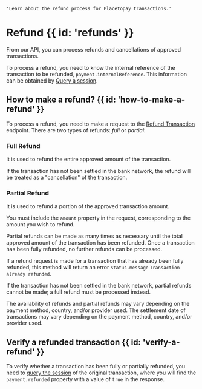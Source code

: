     'Learn about the refund process for Placetopay transactions.'

# Refund {{ id: 'refunds' }}

From our API, you can process refunds and cancellations of approved transactions.

To process a refund, you need to know the internal reference of the transaction to be refunded, `payment.internalReference`. This information can be obtained by [Query a session](/en/checkout/api/reference/session#query-a-session).

## How to make a refund? {{ id: 'how-to-make-a-refund' }}

To process a refund, you need to make a request to the [Refund Transaction](/en/checkout/api/reference/payment#reverse-payment) endpoint. There are two types of refunds: *full* or *partial*:

### Full Refund

It is used to refund the entire approved amount of the transaction.

If the transaction has not been settled in the bank network, the refund will be treated as a "cancellation" of the transaction.

### Partial Refund

It is used to refund a portion of the approved transaction amount.

You must include the `amount` property in the request, corresponding to the amount you wish to refund.

Partial refunds can be made as many times as necessary until the total approved amount of the transaction has been refunded. Once a transaction has been fully refunded, no further refunds can be processed.

If a refund request is made for a transaction that has already been fully refunded, this method will return an error `status.message` `Transaction already refunded`.

If the transaction has not been settled in the bank network, partial refunds cannot be made; a full refund must be processed instead.

<Note>
    The availability of refunds and partial refunds may vary depending on the payment method, country, and/or provider used.
    The settlement date of transactions may vary depending on the payment method, country, and/or provider used.
</Note>

## Verify a refunded transaction {{ id: 'verify-a-refund' }}

To verify whether a transaction has been fully or partially refunded, you need to [query the session](/en/checkout/api/reference/session#query-a-session) of the original transaction, where you will find the `payment.refunded` property with a value of `true` in the response.